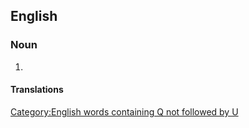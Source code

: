 ==English==

===Noun===
{{en-noun|-}}

# {{alternative spelling of|nikud|lang=en}}

====Translations====
{{trans-see|nikud}}

[[Category:English words containing Q not followed by U]]